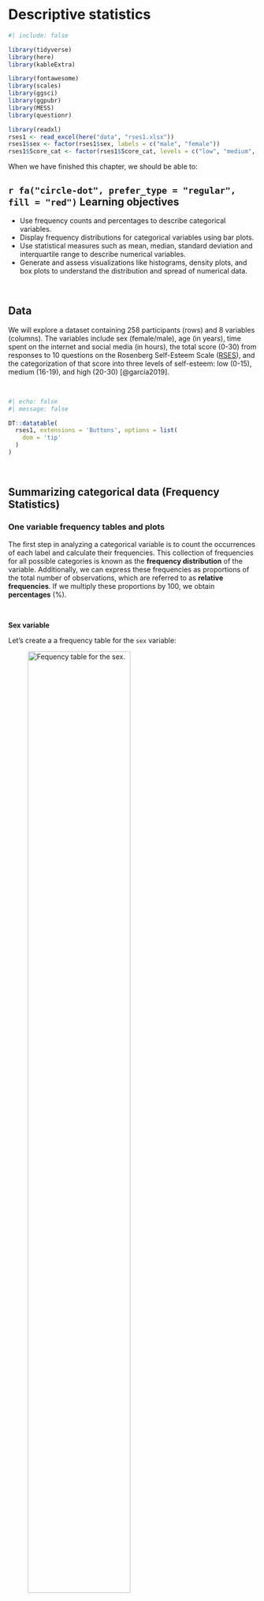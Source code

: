 # Descriptive statistics {#sec-descriptive}

```r
#| include: false

library(tidyverse)
library(here)
library(kableExtra)

library(fontawesome)
library(scales)
library(ggsci)
library(ggpubr)
library(MESS)
library(questionr)

library(readxl)
rses1 <- read_excel(here("data", "rses1.xlsx"))
rses1$sex <- factor(rses1$sex, labels = c("male", "female"))
rses1$Score_cat <- factor(rses1$Score_cat, levels = c("low", "medium", "high"))
```

When we have finished this chapter, we should be able to:

::: {.callout-caution icon="false"}
## `r fa("circle-dot", prefer_type = "regular", fill = "red")` Learning objectives

-   Use frequency counts and percentages to describe categorical variables.
-   Display frequency distributions for categorical variables using bar plots.
-   Use statistical measures such as mean, median, standard deviation and interquartile range to describe numerical variables.
-   Generate and assess visualizations like histograms, density plots, and box plots to understand the distribution and spread of numerical data.
:::

 

## Data

We will explore a dataset containing 258 participants (rows) and 8 variables (columns). The variables include sex (female/male), age (in years), time spent on the internet and social media (in hours), the total score (0-30) from responses to 10 questions on the Rosenberg Self-Esteem Scale ([RSES](https://socy.umd.edu/about-us/using-rosenberg-self-esteem-scale)), and the categorization of that score into three levels of self-esteem: low (0-15), medium (16-19), and high (20-30) [@garcía2019].

 

```r
#| echo: false
#| message: false

DT::datatable(
  rses1, extensions = 'Buttons', options = list(
    dom = 'tip'
  )
)

```

 

## Summarizing categorical data (Frequency Statistics)

### One variable frequency tables and plots

The first step in analyzing a categorical variable is to count the occurrences of each label and calculate their frequencies. This collection of frequencies for all possible categories is known as the **frequency distribution** of the variable. Additionally, we can express these frequencies as proportions of the total number of observations, which are referred to as **relative frequencies**. If we multiply these proportions by 100, we obtain **percentages** (%).

 

**Sex variable**

Let's create a a frequency table for the `sex` variable:

![Fequency table for the sex.](images/tb001.png){#fig-tb001 width="70%"}

The table displays the following:

-   **Absolute frequency (n):** The number of participants in each category (male: 109, female: 149).

-   **Percentage (%):** The proportion of participants in each category relative to the total number of participants (relative frequency) multiplied by 100% (male: 109/258 x 100 = 42.2%, female: 149/258 x 100 = 57.8%). Note that the percentages sum up to 100% (42.2% + 57.8%).

-   **Cumulative percentage (%):** The sum of the percentage contributions of all categories up to and including the current one. For example, for the male category, the cumulative percentage is 42.2%. When combining male and female categories, the cumulative percentage is 42.2% + 57.8% = 100%. Therefore, the final cumulative percentage must equal 100%.

While frequency tables are extremely useful, plotting the data often provides a clearer presentation. For categorical variables, such as sex, it is straightforward to display the number of occurrences in each category using **bar plots**. The x-axis typically represents the categories of the variable—in this case, "male" and "female". The y-axis represents the frequency or count of occurrences for each category.

```r
#| echo: false
#| warning: false
#| message: false
#| label: fig-barsex1
#| fig-cap: Bar plot showing the frequency distribution of the sex.
#| fig-width: 5
#| fig-height: 4.5

# create a data frame with sex groups and their counts
dat0 <- rses1 |> 
  count(sex)

# plot the data
ggplot(dat0, aes(x = sex, y = n)) +
  geom_col(width=0.65, fill = "#0073C2") +
  geom_text(aes(label=n),
            vjust=1.6, color = "white", size = 3.5) +
  labs(x = "Sex", y = "Frequency") +
  theme_minimal(base_size = 14)
```

\vspace{15pt}

If the y-axis represents percentages (%), then each bar's height corresponds to the percentage of participants in that category. For example, the percentage of female participants is 57.8%.

```r
#| echo: false
#| warning: false
#| message: false
#| label: fig-barsex2
#| fig-cap: Bar plot showing the percentage of participants for each level of self-esteem.
#| fig-width: 5
#| fig-height: 4.5


# create a data frame with self-esteem levels, their counts, and percentages
dat1 <- dat0 |> 
  mutate(pct = round_percent(n, 1))

# plot the data
ggplot(dat1, aes(x = sex, y = pct)) +
  geom_col(width=0.65, fill = "#0073C2") +
  geom_text(aes(label=paste0(pct, "%")),
            vjust=1.6, color = "white", size = 3.5) +
  labs(x = "Sex", y = "Percentage") +
  scale_y_continuous(labels = scales::percent_format(scale = 1)) +
  theme_minimal(base_size = 14)
```

 

**Score_cat variable (self-esteem)**

Similarly, we can create the frequency table for the `Score_cat` (self-esteem) variable:

![Frequency table for the levels of self-esteem.](images/tb002.png){#fig-tb002 width="70%"}

In the above table, we observe that 40.3% (104 out of 258) of participants have a low level of self-esteem. When we combine the low and medium categories, the cumulative percentage is: 40.3% + 32.6% = 72.9%. Finally, for all categories (low, medium, high), the cumulative percentage sums to 72.9% + 27.1% = 100%.

@fig-baresteem1 illustrates the frequency distribution of self-esteem. The horizontal axis (*x-axis*) displays the different self-esteem categories, ordered according to increasing self-esteem levels, while the vertical axis (y-axis) shows the frequency of each category.

```r
#| echo: false
#| warning: false
#| message: false
#| label: fig-baresteem1
#| fig-cap: Bar plot showing the frequency for each level of self-esteem.
#| fig-width: 5
#| fig-height: 4.5


# create a data frame with self-esteem levels and their counts
dat2 <- rses1 |> 
  count(Score_cat)

# plot the data
ggplot(dat2, aes(x = Score_cat, y = n)) +
  geom_col(width=0.65, fill = "#0073C2") +
  geom_text(aes(label=n),
            vjust=1.6, color = "white", size = 3.5) +
  labs(x = "Self-esteem", y = "Frequency") +
  theme_minimal(base_size = 14)
```

@fig-baresteem2 illustrates the distribution of self-esteem using percentages. Most participants fall into the category of low self-esteem, accounting for 40.3% (172 out of 428), highlighting a significant portion of the sample that may benefit from targeted interventions or support.

```r
#| echo: false
#| warning: false
#| message: false
#| label: fig-baresteem2
#| fig-cap: Bar plot showing the percentage of participants for each level of self-esteem.
#| fig-width: 5
#| fig-height: 4.5


# create a data frame with self-esteem levels, their counts, and percentages
dat3 <- dat2 |> 
  mutate(pct = round_percent(n, 1))

# plot the data
ggplot(dat3, aes(x = Score_cat, y = pct)) +
  geom_col(width=0.65, fill = "#0073C2") +
  geom_text(aes(label=paste0(pct, "%")),
            vjust=1.6, color = "white", size = 3.5) +
  labs(x = "Self-esteem", y = "Percentage") +
  scale_y_continuous(labels = scales::percent_format(scale = 1)) +
  theme_minimal(base_size = 14)
```

 

::: callout-important
## Tips for simple bar plots

-   All bars should have equal width and equal spacing between them.
-   The height of each bar should correspond to the data it represents.
-   The bars should be plotted against a **common zero-valued baseline**.
:::

### Two variable tables (Contingency tables) and plots

**A. Frequency contingency table**

In addition to tabulating each categorical variable separately, we might be interested in the distribution of self-esteem levels (categorized as low, medium, and high) among male and female participants in the dataset. This can be achieved by creating a frequency **contingency table**, as shown in @fig-tb0. Each cell value in the table represents the number of occurrences (frequency) corresponding to the combination of categories from the two different variables.

![Frequency contingency table which cross tabulates sex and self-esteem levels. Each cell value in the table represents the count corresponding to the combination of categories from the two variables.](images/tb0.png){#fig-tb0 width="70%"}

**Note:** The table also typically includes **row and column totals**, also known as marginal totals, that sum the counts for each row and column, respectively.

 

**B. Joint distribution contingency table**

A **joint distribution** contingency table displays both the frequency of observations across categories of two variables and the **percentage distributions** of those frequencies. The percentages are calculated by dividing the frequency in each cell by the **overall total** (258), then multiplying the result by 100. This shows the percentage of the total observations that fall into each category combination.

![Joint distribution contingency table. The percentages are calculated by dividing the frequency in each cell by the overall total.](images/tb1.png){#fig-tb1 width="75%"}

 

**C. Conditional distribution contingency table**

Suppose we are interested in the distribution of **self-esteem levels** within each sex group, meaning we are observing how self-esteem vary **among males** and **among females**. By **conditioning** on sex, we divide each cell's frequency by the corresponding **row total** (row marginal total), rather than the overall total. This method allows us to examine the **conditional distribution** of self-esteem within each sex group. For example, the percentage of participants with low self-esteem, given that the participant is female, is calculated as (78/149) x 100 ≈ 52.4%.

![Conditional distribution contingency table. The percentages are calculated by dividing the frequency in each cell by the row marginal total.](images/tb2.png){#fig-tb2 width="75%"}

This data analysis indicates notable differences in self-esteem levels between male and female participants. Specifically, the percentage of female participants with low self-esteem (52.4%) is substantially greater than that of male participants (23.9%).

::: {.callout-tip icon="false"}
## `r fa("comment", fill = "#1DC5CE")` Comment

If we are interested in the distribution of **sex** within each self-esteem level, focusing on how the proportion of males and females varies within each self-esteem category, we condition on self-esteem. This means we divide each cell's frequency by the corresponding **column total**. For example, among those with low self-esteem, the percentage of females is (78/104) x 100 ≈ 75.0%
:::

 

We can also graphically present the data in the table shown in @fig-tb2. A side-by-side bar plot (@fig-sidebar) or, preferably, a grouped bar plot (@fig-groupbar) can facilitate easier visual comparisons.

```r
#| echo: false
#| warning: false
#| message: false
#| label: fig-sidebar
#| fig-cap: Side-by-side bar plot showing by self-esteem level and sex.
#| fig-width: 7
#| fig-height: 5.5

# create a data frame with ordered self-esteem levels and their counts by sex
dat4 <- rses1 |> 
  count(Score_cat, sex) |>  
  group_by(sex) |> 
  mutate(pct = round_percent(n, 1)) |> 
  ungroup()

ggplot(dat4) + 
  geom_col(aes(Score_cat, pct, fill = sex), width = 0.7, position = "dodge") +
  geom_text(aes(Score_cat, pct, label = paste0(pct, "%"), 
                group = sex), color = "white", size = 3.5, vjust=1.2,
            position = position_dodge(width = .9)) +
  labs(x = "Self-esteem", y = "Percentage") +
  scale_y_continuous(labels = scales::percent_format(scale = 1)) +
  scale_fill_jco() +
  theme_minimal(base_size = 14) +
  theme(legend.position="none",
        axis.text.x = element_text(angle = 45, hjust = 1)) +
  facet_wrap(~sex, ncol = 2)
```

```r
#| echo: false
#| warning: false
#| message: false
#| label: fig-groupbar
#| fig-cap: Grouped bar plot showing by self-esteem level and sex.
#| fig-width: 8
#| fig-height: 5

ggplot(dat4) + 
  geom_col(aes(Score_cat, pct, fill = sex), width = 0.8, position = "dodge") +
  geom_text(aes(Score_cat, pct, label = paste0(pct, "%"), 
                group = sex), color = "white", size = 3.5, vjust=1.2,
            position = position_dodge(width = .9)) +
  labs(x = "Self-esteem", y = "Percentage") +
  scale_y_continuous(labels = scales::percent_format(scale = 1)) +
  scale_fill_jco() +
  theme_minimal(base_size = 14)

```

Alternatively, we can create a stacked bar plot, where the bars are segmented by self-esteem levels. @fig-stackbar illustrates a **100% stacked bar plot**, which displays the percentage of each self-esteem level (low, medium, high) among male and female participants, emphasizing the relative differences within each group. For example, the plot shows that a higher proportion of females have low self-esteem (52.4%) compared to males (23.9%), while males have a higher proportion of medium (43.1%) and high self-esteem (33%) compared to females.

```r
#| echo: false
#| warning: false
#| message: false
#| label: fig-stackbar
#| fig-cap: A horizontal stacked bar plot showing the distribution of self-esteem stratified by sex.
#| fig-width: 8
#| fig-height: 2.5

# create a data frame with self-esteem levels and their counts by sex
dat5 <- rses1 |> 
  group_by(sex) |> 
  count(Score_cat) |> 
  mutate(pct = round_percent(n, 2)) |> 
  ungroup()

ggplot(dat5, aes(x = sex, y = pct, fill = forcats::fct_rev(Score_cat)))+
  geom_bar(stat = "identity", width = 0.8)+
  geom_text(aes(label = paste0(round(pct, 1), "%"), y = pct), size = 3,
            position = position_stack(vjust = 0.5)) +
  coord_flip()+
  scale_fill_simpsons() +
  scale_y_continuous(labels = scales::percent_format(scale = 1))+
  labs(x = "Sex", y = "Percentage", fill = "Self-esteem") +
  theme_minimal(base_size = 14)
```

\vspace{10pt}

::: callout-warning
## Caution

One consideration when using stacked bar plots is the number of variable levels: with many categories, stacked bar plots can become confusing.
:::

 

## Summarizing numerical data (Summary Statistics) and plots

Summary measures are **single numerical values** that summarize a set of data. Numeric data can be described using two main types of summary measures (\@tbl-measures).

1.  Measures of **central location**: These describe the "center" of the data distribution. Common examples include the mean, median, and mode.

2.  Measures of **dispersion**: These quantify the spread of values around the central value. Examples include the range, interquartile range (IQR), variance, and standard deviation.

 

| **Measures of Central Location** | **Measures of Dispersion** |
|:-----------------------------|:-----------------------------------------|
| • Mean | • Variance |
| • Median | • Standard Deviation |
| • Mode | • Range (Minimum, Maximum) |
|  | • Interquartile Range (1st and 3rd Quartiles) |

: Common summary measures of central location and dispersion {#tbl-measures}

 

Additionally, **measures of shape** such as the sample coefficients of **skewness** and **kurtosis** provide further insights by revealing the overall shape and characteristics of the distribution.

### Measures of central location

**A. Sample Mean or Average**

::: content-box-purple
The arithmetic mean, or average, denoted as $\bar{x}$, is calculated by dividing the sum of all values by the total number of values.
:::


$$\bar{x}= \frac{Sum \ of \ values}{Number \ of \ values}$$ {#eq-mean}



***Example***

We subset the data to a smaller sample to make it easier to manually calculate the summary measures. As an example, we will use the number of hours per day spent on the internet by 15-year-old females with low self-esteem, which are as follows:

$$ 5 \ \ \ \ \  4  \ \ \ \ \ 12 \ \ \ \ \  8 \ \ \ \ \  4 $$

To calculate the mean, we use the @eq-mean:

$$\bar{x} = \frac{5 + 4 + 12 + 8 + 4}{5} = \frac{33}{5} = 6.6 \ hours$$

 

Suppose we add the value of 24 to the data: $$ 5 \ \ \ \ \  4  \ \ \ \ \ 12 \ \ \ \ \  8 \ \ \ \ \  4 \ \ \ \ \  \underline{24}$$

The new mean, $\bar{x}_{new}$, is calculated as follows:

$$\bar{x}_{new}= \frac{5 + 4 + 12 + 8 + 4 + 24}{6} = \frac{57}{6} \approx 9.5 \ hours$$

We observe that the mean is sensitive to extreme values, such as the inclusion of 24 hours in this data (noting that 24 hours is the maximum possible in a single day). After adding this extreme value, the mean increased from 6.6 to 9.5. This significant rise of 2.9 hours illustrates how outliers can distort the average, making it less representative of the dataset.

 

::: content-box-blue
**Advantages of mean**

-   It uses all the data values in the calculation and is the balance point of the data.
-   It is algebraically defined and thus mathematically manageable.

**Disadvantages of mean**

-   It is highly influenced by the presence of **outliers**—values that are abnormally high or low—making it a non-resistant summary measure.
-   It cannot be easily determined by simply inspecting the data and is usually not equal to any of the individual values in the sample.
:::

 

**B. Median of the sample**

The **sample median**, denoted as *md*, is an alternative measure of location that is less sensitive to outliers than mean.

::: content-box-purple
The median is calculated by first sorting the observed values (i.e. arranging them in an ascending or descending order) and selecting the middle one. If the number of observations is **odd**, the median corresponds to the number in the middle of the sorted values. If the number of observations is **even**, the median is the average of the two middle numbers.
:::

***Example***

First, we sort the observed values from smallest to largest:

**Observed values:** $\ \ \ \ \ 5 \ \ \ \ \  4  \ \ \ \ \ 12 \ \ \ \ \  8 \ \ \ \ \  4$

**Sorted values:** $\ \ \ \ \ \ \ \ \  4 \ \ \ \ \  4 \ \ \ \ \ \  5 \ \ \ \ \ \  8  \ \ \ \ \ 12$

The number of observations is 5, which is an odd number; therefore, the median corresponds to the value in the middle of the sorted data:

$$ 4 \ \ \ \ \ 4 \ \ \ \ \ \textcolor{black}{\textbf{5}} \ \ \ \ \ 8 \ \ \ \ \ 12 $$

$$md = 5 \ hours$$  

Let's add the value of 24 to the data. In this case, the number of observations becomes 6, which is an even number. The new median, $md_{new}$, is the average of the two middle numbers, 5 and 8:

$$ 4 \ \ \ \ \ 4 \ \ \ \ \ \textcolor{black}{\textbf{5}} \ \ \ \ \ \textcolor{black}{\textbf{8}} \ \ \ \ \ 12 \ \ \ \ \ \underline{24}$$

$$md_{new} = \frac{5 + 8}{2} = \frac{13}{2} = 6.5 \ hours$$

We observe that the median is not strongly influenced by the addition of the extreme value of 24; the median increased from 5 to 6.5.

 

::: content-box-blue
**Advantages of median**

-   It is resistant to extreme values (outliers) compared to the mean.

-   For data measured on an ordinal scale (e.g., rankings), the median is often more meaningful than the mean.

**Disadvantages of median**

-   It ignores the actual values of the data points, potentially losing some information about the data.
:::

 

**C. Mode of the sample**

Another measure of location is the **mode** of the sample.

::: content-box-purple
Mode represents the value that occurs **most frequently** in a set of data values.
:::

***Example***

In our example, the value of 4 appears twice in the data:

$$ 5 \ \ \ \ \ \textcolor{black}{\textbf{4}} \ \ \ \ \ 12 \ \ \ \ \ 8 \ \ \ \ \ \textcolor{black}{\textbf{4}} $$

Therefore, the mode is:

$$ Mode = 4$$

It's important to note that some datasets may not have a mode if each value occurs only once. For example, if we replace one of the fours with a three:

$$ 5 \ \ \ \ \  \underline{3}  \ \ \ \ \ 12 \ \ \ \ \  8 \ \ \ \ \  4 $$ In this case, no value repeats, so the dataset has no mode.

 

However, if we replace the 12 with an 8, the dataset becomes:

$$ 5 \ \ \ \ \  \textcolor{red}{\textbf{4}}  \ \ \ \ \ \underline{\textcolor{green}{\textbf{8}}} \ \ \ \ \  \textcolor{green}{\textbf{8}} \ \ \ \ \  \textcolor{red}{\textbf{4}} $$

Here, both 4 and 8 appear twice, making the dataset bimodal, meaning it has two modes.

$$ \textcolor{red}{Mode1 = 4}$$ and

$$ \textcolor{green}{Mode2 = 8}$$

 

::: {.callout-tip icon="false"}
## `r fa("comment", fill = "#1DC5CE")` Comment

While the mode is less commonly used for numerical data, it can be a useful measure of central tendency for categorical data, representing the category with the highest frequency.
:::

 

### Measures of dispersion

**A. Range of the sample**

The **minimum (min)** value represents the lowest value observed in a dataset, while the **maximum (max)** value represents the highest value. These values provide valuable insights into the range and potential outliers within the dataset.

::: content-box-purple
In mathematics, the **range** is the difference between the maximum and minimum values in a data set.
:::

$$range = Max - Min$$ {#eq-range}


***Example***

In our example, the minimum is Min = 4 hours, and the maximum is Max = 12 hours. 

$$ \textcolor{black}{\textbf{4}} \ \ \ \ \  4 \ \ \ \ \ 5  \ \ \ \ \ 8 \ \ \ \ \ \textcolor{black}{\textbf{12}}$$

Therefore, according to @eq-range:

$$ range = 12 - 4 = 8 \ hours$$

 

Let's add the extreme value of 24 to the data.

$$ \textcolor{black}{\textbf{4}} \ \ \ \ \ 4 \ \ \ \ \ 5  \ \ \ \ \ 8 \ \ \ \ \ 12 \ \ \ \ \ \underline{\textcolor{black}{\textbf{24}}}$$ 

In this case, the range becomes:

$$range = 24 -4 = 20 \ hours$$

::: content-box-gray
The main disadvantages of the range as a measure of dispersion are its sensitivity to outliers and the fact that it uses only the extreme values, ignoring all other data points.
:::

 

**B. Inter-quartile range of the sample**

A quantile indicates the value below which a certain proportion of the data falls. The most commonly used quantiles are known as **quartiles**:

-   **$Q_1$ (lower quartile)** represents the value at which 25% of the data falls below it and 75% falls above it.

-   **$Q_2$ (median)** is the middle value when the data is arranged in ascending or descending order.

-   **$Q_3$ (upper quartile)** represents the value at which 75% of the data falls below it and 25% falls above it.

::: content-box-purple
Interquartile range is the difference between the third quartile (or upper quartile) and the first quartile (or lower quartile) in an ordered data set.
:::


$$IQR = Q_3 - Q_1$$ {#eq-iqr} 



![Quartiles and inter-quartile range.](images/iqr.png){#fig-iqr width="50%"}


It is important to note that there are numerous definitions of sample quantiles used in statistical software packages, and discussing them is beyond the scope of this introductory course [@hyndman1996]. Therefore, we will rely on the results provided by Jamovi.


***Example***

In our example, the first quartile is $Q_1 = 4$ hours, and the third quartile is $Q_3 = 8$ hours.

$$ 4 \ \ \ \ \  \textcolor{black}{\textbf{4}} \ \ \ \ \ 5  \ \ \ \ \ \textcolor{black}{\textbf{8}} \ \ \ \ \ 12$$

Therefore, the inter-quartile range is:

$$IQR = Q_3 - Q1 = 8 - 4 = 4$$

 

After adding an extreme value such as 24, our example dataset is as follows: 

$$ 4 \ \ \ \ \ 4 \ \ \ \ \ 5  \ \ \ \ \ 8 \ \ \ \ \ 12 \ \ \ \ \ \underline{24}$$ 


We would expect $Q_1$ to have a value between 4 and 5, and $Q_3$ to fall between 8 and 12. JAMOVI provides $Q_1 = 4.25$ hours, and $Q_3 =11$ hours. Therefore, the new inter-quartile range is:

$$IQR_{new} = Q_3 - Q1 = 11 - 4.25 = 6.75$$


::: content-box-gray

As with the range, greater variability in the data typically leads to a larger IQR. However, unlike the range, the **IQR is resistant to outliers**, as it is not influenced by observations below the first quartile or above the third quartile.
:::

 

**C. Sample variance**

Sample variance, denoted as $s^2$, is a measure of spread of the data based on the **deviations** of the data values from the mean. However, when we average these deviations, the sum always equals zero. This occurs because the mean acts as a balance point where the total positive and negative deviations cancel each other out. To resolve this issue, we calculate the variance using **squared deviations**, which ensures that all values contribute positively to the measure of spread.


::: content-box-purple

Mathematically, the sample variance, $s^2$, is calculated as the sum of the squared deviations from the sample mean, divided by the number of observations minus 1.
:::


$$s^2 = \frac{\text{Sum of squared deviations}}{\text{Number of values} - 1}$$ {#eq-var} 



***Example***

The original values are:

$$ 5 \ \ \ \ \  4  \ \ \ \ \ 12 \ \ \ \ \  8 \ \ \ \ \  4 $$

and we have calculated the mean, $\bar{x} = 6.6$. The deviation from the mean for the first value is calculated as 5 - 6.6 = -1.6, and for the second value, it is 4 - 6.6 = -2.6, and so on.


Thus, according to @eq-var:

$$
\begin{align*}
s^2 &= \frac{(5 - 6.6)^2 + (4 - 6.6)^2 + (12 - 6.6)^2 + (8 - 6.6)^2 + (4 - 6.6)^2}{5 - 1} \\
    &= \frac{(-1.6)^2 + (-2.6)^2 + (5.4)^2 + (1.4)^2 + (-2.6)^2}{4} \\
    &= \frac{2.56 + 6.76 + 29.16 + 1.96 + 6.76}{4} \\
    &= \frac{47.20}{4} \\
    &= 11.80 \ hours^2
\end{align*}
$$

The variance, being expressed in square units, is not the preferred metric for describing the variability of data.

 

**D. Standard deviation of the sample**

Standard deviation is a typical distance of observations from the mean.


::: content-box-purple

Standard deviation, denoted as *s* or *sd*, represents the typical distance of observations from the mean. It is calculated as the square root of the sample variance.

:::


$$s = \sqrt{s^2}$$ {#eq-sd} 



***Example***
 
The standard deviation is:

$$s = \sqrt{11.8} = 3.44 \ hours$$

 and is expressed in the same units as the original values.

::: content-box-gray

The standard deviation uses all observations in a dataset for its calculation and is expressed in the same units as the original data. However, it is sensitive to outliers, which can substantially  influence its value.

:::

